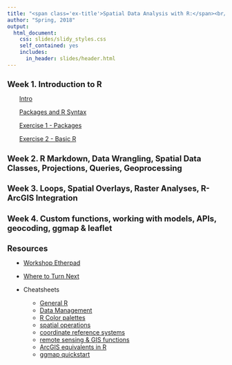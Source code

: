 ```yaml
---
title: "<span class='ex-title'>Spatial Data Analysis with R:</span><br/><span class='ex-subtitle'>Outline</span>"
author: "Spring, 2018"
output: 
  html_document: 
    css: slides/slidy_styles.css
    self_contained: yes
    includes:
      in_header: slides/header.html
---
```

<style>
ul {
  margin-left: 1em;
}
h1 {
  font-size: 130%;
}
</style>

# Week 1. Introduction to R  

<div style="margin-left: 2em;">
[Intro](slides/part01a_intro.html)

[Packages and R Syntax](slides/part01b_packages_rsyntax.html)

[Exercise 1 - Packages](exercises/part01_exercise1_packages.html)

[Exercise 2 - Basic R](exercises/part01_exercise2_basicr.html)
</div>

# Week 2. R Markdown, Data Wrangling, Spatial Data Classes, Projections, Queries, Geoprocessing

# Week 3. Loops, Spatial Overlays, Raster Analyses, R-ArcGIS Integration

# Week 4. Custom functions, working with models, APIs, geocoding, ggmap & leaflet

# Resources

* [Workshop Etherpad](https://public.etherpad-mozilla.org/p/rspatial-baygeo-s18)

* [Where to Turn Next](slides/where_to_turn_next.html)

* Cheatsheets

    + [General R](extras/general-r_cheatsheet_animove.pdf)
    + [Data Management](extras/data-management_cheatsheet.pdf)
    + [R Color palettes](extras/color-palette_cheatsheet.pdf)
    + [spatial operations](extras/spatial-commands_cheatsheet_animove_2014-05-11.pdf)
    + [coordinate reference systems](extras/coordinate-ref-systems_overview.pdf)
    + [remote sensing & GIS functions](extras/RS_ecology_refcard.pdf)
    + [ArcGIS equivalents in R](extras/arcgis_to_r_spatial_cheatsheet.pdf)
    + [ggmap quickstart](extras/ggmap_cheatsheet.pdf)


